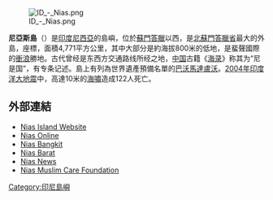 {{expand|time=2016-11-13T21:55:17+00:00}}
{{unreferenced|time=2016-11-13T21:55:17+00:00}}
{{Infobox islands
| name             = 尼亞斯島
| native name      = Tano Niha
| native name link = 
| sobriquet        = 
| image name       = Nias_Topography.png
| image caption    = 
| image size       = 
| image alt        =
| locator map      = 
| locator map size = 
| map_custom       = no
| location         = [[東南亞|東南亞]]
| coordinates      = {{Coord|1|6|N|97|32|E|type:isle}}
| archipelago      = 
| total islands    = 
| major islands    = 
| area             = 4,771平方公里
| area_km2         = 
| area_sqmi        =
| rank             = 
| length           =
| length_km        =
| length_mi        =
| width            =
| width_km         =
| width_mi         =
| coastline        =
| coastline_km     =
| coastline_mi     =
| highest mount    = 
| elevation        = 
| elevation_m      = 800
| elevation_ft     =
| Country heading  =
| country          = {{INA}}
| country admin divisions title     = 省
| country admin divisions           = [[北蘇門答臘省|北蘇門答臘省]]
| country admin divisions title 1   = 
| country admin divisions 1         = 
| country admin divisions title 2   = 
| country admin divisions 2         = 
| country capital                   = 
| country largest city              = 
| country largest city population   = 
| country leader title              = 
| country leader name               = 
| country 1                         = 
| country 1 admin divisions title   = 
| country 1 admin divisions         = 
| country 1 admin divisions title 1 = 
| country 1 admin divisions 1       = 
| country 1 admin divisions title 2 = 
| country 1 admin divisions 2       = 
| country 1 capital city            = 
| country 1 largest city            = 
| country 1 largest city population = 
| country 1 leader title            = 
| country 1 leader name             = 
| country 2                         = 
| country 2 admin divisions title   = 
| country 2 admin divisions         =
| country 2 admin divisions title 1 = 
| country 2 admin divisions 1       = 
| country 2 admin divisions title 2 = 
| country 2 admin divisions 2       = 
| country 2 capital city            = 
| country 2 largest city            = 
| country 2 largest city population = 
| country 2 leader title            = 
| country 2 leader name             = 
| demonym          =
| population       = 639,675
| population as of = 
| density_km2      = 
| ethnic groups    = 
| website          = 
| additional info  =
}}

[[Image:ID_-_Nias.png|thumb]]

'''尼亞斯島'''（{{lang-id|Pulau Nias}}）是[[印度尼西亞|印度尼西亞]]的島嶼，位於[[蘇門答臘|蘇門答臘]]以西，是[[北蘇門答臘省|北蘇門答臘省]]最大的外島，座標{{Coord|1|6|N|97|32|E}}，面積4,771平方公里，其中大部分是約海拔800米的低地，是蜚聲國際的[[衝浪|衝浪]]勝地。古代曾经是东西方交通路线所经之地，[[中国|中国]]古籍《[[海录|海录]]》称其为“尼是国”，有专条记述。島上有列為世界遺產預備名單的[[巴沃馬達盧沃|巴沃馬達盧沃]]。[[2004年印度洋大地震|2004年印度洋大地震]]中，高達10米的[[海嘯|海嘯]]造成122人死亡。

==外部連結==
*[http://www.niasisland.com Nias Island Website] {{Wayback|url=http://www.niasisland.com/ |date=20200806151719 }}
*[http://www.niasonline.net Nias Online] {{Wayback|url=http://www.niasonline.net/ |date=20200907160812 }}
*[https://web.archive.org/web/20110829053613/http://www.niasbangkit.com/ Nias Bangkit]
*[http://www.niasbarat.org Nias Barat] {{Wayback|url=http://www.niasbarat.org/ |date=20200821065431 }}
*[https://web.archive.org/web/20151011094800/http://niasnews.com/ Nias News]
*[https://web.archive.org/web/20141218022205/http://muslim-nias.org/ Nias Muslim Care Foundation]

[[Category:印尼島嶼|Category:印尼島嶼]]